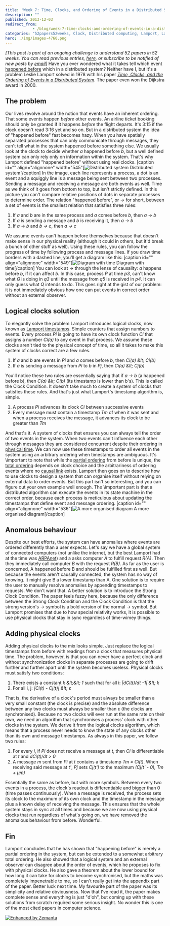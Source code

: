 ```yaml
---
title: 'Week 7: Time, Clocks, and Ordering of Events in a Distributed System'
description: ""
published: 2013-12-03
redirect_from: 
            - /blog/week-7-time-clocks-and-ordering-of-events-in-a-distributed-system/swizec/6444
categories: "52papers52weeks, Clock, Distributed computing, Lamport, Lamport timestamps, Learning, Partially ordered set, Personal, time, Total order"
hero: ./img/images-4760.png
---
```

_\[This post is part of an ongoing challenge to understand 52 papers in 52 weeks. You can read previous entries, [here](http://swizec.com/blog/category/52-papers-in-52-weeks), or subscribe to be notified of new posts by [email](http://swiz.ec/52papers-list)]_ Have you ever wondered what it takes tell which event [happened before](http://en.wikipedia.org/wiki/Happened-before "Happened-before") which in a distributed system? Neither have I, but it&#x27;s a problem Leslie Lamport solved in 1978 with his paper [_Time, Clocks, and the Ordering of Events in a Distributed System_](http://www.stanford.edu/class/cs240/readings/lamport.pdf). The paper even won the Dijkstra award in 2000.

## The problem

Our lives revolve around the notion that events have an inherent ordering. That some events happen _before_ other events. An airline ticket booking should only be granted if it happens _before_ the flight departs. It&#x27;s 3:15 if the clock doesn&#x27;t read 3:16 yet and so on. But in a distributed system the idea of &quot;happened before&quot; fast becomes hazy. When you have spatially separated processes that can only communicate through messages, they can&#x27;t tell what in the system happened before something else. We usually look at the clock to decide whether _a_ happened before _b_, but a well defined system can only rely only on information within the system. That&#x27;s why Lamport defined &quot;happened before&quot; without using real clocks. \[caption id=&quot;&quot; align=&quot;alignnone&quot; width=&quot;545&quot;]![Distributed system](./img/images-4760.png "Distributed system") Distributed system\[/caption] In the image, each line represents a process, a dot is an event and a squiggly line is a message being sent between two processes. Sending a message and receiving a message are both events as well. Time as we think of it goes from bottom to top, but isn&#x27;t strictly defined. In this picture you can&#x27;t compare relative positions of dots in separate processes to determine order. The relation &quot;happened before&quot;, or → for short, between a set of events is the smallest relation that satisfies three rules:

1. If _a_ and _b_ are in the same process and _a_ comes before _b_, then _a → b_
2. If _a_ is sending a message and _b_ is receiving it, then _a → b_
3. If _a → b_ and _b → c_, then _a → c_

We assume events can&#x27;t happen before themselves because that doesn&#x27;t make sense in our physical reality (although it could in others, but it&#x27;d break a bunch of other stuff as well). Using these rules, you can follow the progress of time by following process and message lines. If you draw time borders with a dashed line, you&#x27;ll get a diagram like this: \[caption id=&quot;&quot; align=&quot;alignnone&quot; width=&quot;549&quot;]![Diagram with time](./img/images-4761.png "Diagram with time") Diagram with time\[/caption] You can look at → through the lense of causality: _a_ happens before _b_, if it can affect _b_. In this case, process _P_ at time _p3_, can&#x27;t know what _Q_ is doing in _q3_ until the message from _q5_ is received in _p4_. It can only guess what _Q_ intends to do. This goes right at the gist of our problem: it is not immediately obvious how one can put events in correct order without an external observer.

## Logical clocks solution

To elegantly solve the problem Lamport introduces logical clocks, now known as [Lamport timestamps](http://en.wikipedia.org/wiki/Lamport_timestamps "Lamport timestamps"). Simple counters that assign numbers to events. Every process _Pi_ is going to have its own clock function _Ci_ that assigns a number _Ci(a)_ to any event in that process. We assume these clocks aren&#x27;t tied to the physical concept of time, so all it takes to make this system of clocks correct are a few rules.

1. If _a_ and _b_ are events in _Pi_ and _a_ comes before _b_, then _Ci(a) &amp;lt; Ci(b)_
2. If _a_ is sending a message from _Pi_ to _b_ in _Pj_, then _Ci(a) &amp;lt; Cj(b)_

You&#x27;ll notice these two rules are essentially saying that if _a → b_ (a happened before b), then _C(a) &amp;lt; C(b)_ (its timestamp is lower than b&#x27;s). This is called the Clock Condition. It doesn&#x27;t take much to create a system of clocks that satisfies these rules. And that&#x27;s just what Lamport&#x27;s timestamp algorithm is, simple.

1. A process _Pi_ advances its clock _Ci_ between successive events
2. Every message must contain a timestamp _Tm_ of when it was sent and when a process receives the message, it advances its clock to be greater than _Tm_

And that&#x27;s it. A system of clocks that ensures you can always tell the order of two events in the system. When two events can&#x27;t influence each other through messages they are considered concurrent despite their ordering in [physical time](http://en.wikipedia.org/wiki/Time "Time"). We can now use these timestamps to order all events in the system using an arbitrary ordering when timestamps are ambiguous. It&#x27;s \\important to note that while the [partial ordering](http://en.wikipedia.org/wiki/Partially_ordered_set "Partially ordered set") from before is unique, the [total ordering](http://en.wikipedia.org/wiki/Total_order "Total order") depends on clock choice and the arbitrariness of ordering events where no [causal link](http://en.wikipedia.org/wiki/Causality "Causality") exists. Lamport then goes on to describe how to use clocks to design a system that can organise itself without relying on external data to order events. But this part isn&#x27;t so interesting, and you can figure out your own example well enough. The \\important part is that a distributed algorithm can execute the events in its state machine in the correct order, because each process is meticulous about updating the timestamps that define event and message ordering. \[caption id=&quot;&quot; align=&quot;alignnone&quot; width=&quot;536&quot;]![A more organised diagram](./img/images-4773.png "A more organised diagram") A more organised diagram\[/caption]

## Anomalous behaviour

Despite our best efforts, the system can have anomalies where events are ordered differently than a user expects. Let&#x27;s say we have a global system of connected computers (not unlike the internet, but the best Lamport had at the time was [ARPAnet](http://en.wikipedia.org/wiki/ARPANET "ARPANET")) and a asks computer _A_ to fulfill request _R(A)_. Then they immediately call computer _B_ with the request _R(B)_. As far as the user is concerned, A happened before B and should be fulfilled first as well. But because the events aren&#x27;t causally connected, the system has no way of knowing. It might give B a lower timestamp than A. One solution is to require the user to manually resolve anomalies by appending timestamps to requests. We don&#x27;t want that. A better solution is to introduce the Strong Clock Condition. The paper feels fuzzy here, because the only difference between the Strong Clock Condition and the Clock Condition is that the strong version&#x27;s → symbol is a bold version of the normal → symbol. But Lamport promises that due to how special relativity works, it is possible to use physical clocks that stay in sync regardless of time-wimey things.

## Adding physical clocks

Adding physical clocks to the mix looks simple. Just replace the logical timestamps from before with readings from a clock that measures physical time. The problem, however, is that you can never have a perfect clock and without synchronization clocks in separate processes are going to drift further and further apart until the system becomes useless. Physical clocks must satisfy two conditions:

1. There exists a constant _k &amp;lt;&amp;lt; 1_ such that for all i: _|dCi(t)/dt -1| &amp;lt; k_
2. For all i, j: _|Ci(t) - Cj(t)| &amp;lt; ε_

That is, the derivative of a clock&#x27;s period must always be smaller than a very small constant (the clock is precise) and the absolute difference between any two clocks must always be smaller than ε (the clocks are synchronised). Because no two clocks will ever run at the same rate on their own, we need an algorithm that synchronises a process&#x27; clock with other clocks in the system. We derive it from the logical clocks algorithm, which means that a process never needs to know the state of any clocks other than its own and message timestamps. As always in this paper, we follow two rules:

1. For every _i_, if _Pi_ does not receive a message at _t_, then _Ci_ is differentiable at _t_ and _dCi(t)/dt &gt; 0_
2. A message _m_ sent from _Pi_ at _t_ contains a timestamp _Tm = Ci(t)_. When receiving said message at _t&#x27;_, _Pj_ sets _Cj(t&#x27;)_ to the maximum _(Cj(t&#x27; - 0), Tm + μm)_

Essentially the same as before, but with more symbols. Between every two events in a process, the clock&#x27;s readout is differentiable and bigger than 0 (time passes continuously). When a message is received, the process sets its clock to the maximum of its own clock and the timestamp in the message plus a known delay of receiving the message. This ensures that the whole system stays in sync at all times and because we are now using physical clocks that run regardless of what&#x27;s going on, we have removed the anomalous behaviour from before. Wonderful.

## Fin

Lamport concludes that he has shown that &quot;happening before&quot; is merely a partial ordering in the system, but can be extended to a somewhat arbitrary total ordering. He also showed that a logical system and an external observer can disagree about the order of events, which he proposes to fix with physical clocks. He also gave a theorem about the lower bound for how long it can take for clocks to become synchronised, but the maths was completely impenetrable to me, so I can&#x27;t really get into the appendix part of the paper. Better luck next time. My favourite part of the paper was its simplicity and relative obviousness. Now that I&#x27;ve read it, the paper makes complete sense and everything is just &quot;d&#x27;oh&quot;, but coming up with these solutions from scratch required some serious insight. No wonder this is one of the most cited papers in computer science.

[![Enhanced by Zemanta](http://img.zemanta.com/zemified_e.png?x-id=797ec3ec-ebad-4c86-8c4f-0ed17595b04b)](http://www.zemanta.com/?px "Enhanced by Zemanta")